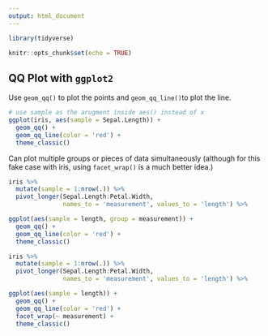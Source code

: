 ```yaml
---
output: html_document
---
```


```r
library(tidyverse)

knitr::opts_chunk$set(echo = TRUE)
```

## QQ Plot with `ggplot2`

Use `geom_qq()` to plot the points and `geom_qq_line()`to plot the line.

```r
# use sample as the arugment inside aes() instead of x
ggplot(iris, aes(sample = Sepal.Length)) +
  geom_qq() +
  geom_qq_line(color = 'red') +
  theme_classic()
```

Can plot multiple groups or pieces of data simultaneously (although for this fake case with iris, using `facet_wrap()` is a much better idea.)

```r
iris %>%
  mutate(sample = 1:nrow(.)) %>%
  pivot_longer(Sepal.Length:Petal.Width, 
               names_to = 'measurement', values_to = 'length') %>%

ggplot(aes(sample = length, group = measurement)) +
  geom_qq() +
  geom_qq_line(color = 'red') +
  theme_classic()

iris %>%
  mutate(sample = 1:nrow(.)) %>%
  pivot_longer(Sepal.Length:Petal.Width, 
               names_to = 'measurement', values_to = 'length') %>%

ggplot(aes(sample = length)) +
  geom_qq() +
  geom_qq_line(color = 'red') +
  facet_wrap(~ measurement) +
  theme_classic()
```

